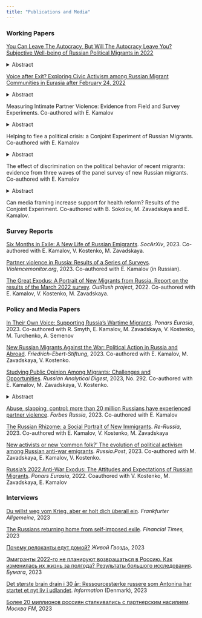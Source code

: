 ```yaml
---
title: "Publications and Media"
---
```


<!-- This css code to control size of the page title. Here it is 0 to make it invisible -->

```{=html}
<style>
.title {
  font-size: 0px;
}
</style>
```
### Working Papers

[You Can Leave The Autocracy, But Will The Autocracy Leave You? Subjective Well-being of Russian Political Migrants in 2022](https://osf.io/preprints/socarxiv/2wmuy)

<details>

<summary>Abstract</summary>

*Due to political crises, millions of people have moved beyond their autocratic home countries in search of a more secure life. However, the influence and control of these autocratic regimes often follow them on this journey. By examining the case of Russian emigration following the full-fledged invasion of Ukraine in 2022, we demonstrate how the direct and indirect actions of autocratic home countries can undermine the subjective well-being of migrants. Utilizing a unique panel survey and in-depth interviews, our findings reveal that the actions of autocratic home countries are significantly connected to the migrants' well-being, often more so than traditional determinants like income and employment. Fears of transnational repression, instilled by the Russian government and widespread among Russian migrants, correlate with a reduction in subjective well-being comparable to the effects of income loss and unemployment. Notably, the fear of discrimination, stemming from a host-country backlash against the actions of autocrats, has a more detrimental effect on well-being than experienced discrimination, highlighting the psychological toll of anticipatory fears. The study also finds that group-based guilt and a sense of responsibility for Russia's actions in Ukraine may further exacerbate subjective well-being of migrants. The paper concludes that autocratic regimes maintain a substantial influence on the lives of their emigrants, frequently intensifying the potential negative impact of host countries. This research contributes to a deeper understanding of the complex factors affecting the well-being of individuals forced to emigrate due to political crises. It also sheds light on how autocrats potentially diminish the resilience of political migrants to engage in home-country politics by undermining their psychological resources for action.*

</details>

[Voice after Exit? Exploring Civic Activism among Russian Migrant Communities in Eurasia after February 24, 2022](https://osf.io/preprints/socarxiv/3dnsv)

<details>

<summary>Abstract</summary>

*Can citizens continue to participate in the politics of their home country after migrating to another country? Many examples exist of migrants engaging in their countries of origin's political affairs, such as expatriate voting, forming political communities and hometown associations, donating money to political movements and politicians, advocating for migrants' rights, and other forms of political participation. However, it remains unclear why migrants are willing to continue exercising their 'voice' after 'exit' and what the main challenges and obstacles are for them to do so while abroad. In this chapter, we analyze the patterns of civic and political engagement among Russian migrants who fled their home country following the invasion of Ukraine in February 2022. Drawing on scholarship in migration studies, we view exit and voice not as mutually exclusive but as mutually reinforcing alternatives. We argue that the way migrants connect with their homeland plays a crucial role in mobilizing and demobilizing them, particularly the connections they have with their employers. The incentives provided by employers may force migrants to dampen their propensity to engage in political activities. To support our argument, we rely on an original survey conducted in March-April and September 2022, as well as semi-structured, in-depth interviews conducted in Georgia, Kazakhstan, Kyrgyzstan, Armenia, and Turkey.*

</details>

Measuring Intimate Partner Violence: Evidence from Field and Survey Experiments. Co-authored with E. Kamalov

<details>

<summary>Abstract</summary>

*Intimate Partner Violence (IPV) is a multifaceted issue that has seen a concerning rise during the global COVID-19 pandemic. While accurate data on IPV prevalence is essential for targeted interventions, traditional administrative data often falls short due to the private nature of IPV and victims' hesitance to seek aid. Sociological surveys, though promising, grapple with challenges like social desirability bias. This study, set against the backdrop of Russia---a country with sparse reliable IPV data---compares various IPV measurement approaches with the face-to-face survey as the benchmark. Our findings reveal that online surveys, devoid of enumerator presence, most effectively capture IPV prevalence rates in Russia. Specifically, these online methods outperformed list experiments and self-administered questionnaires. Notably, women demonstrated a higher IPV disclosure rate in online surveys compared to face-to-face interviews. This research not only underscores the importance of methodological considerations in IPV data collection but also emphasizes the superior efficacy of online surveys in capturing genuine IPV experiences, especially among women.*

</details>

Helping to flee a political crisis: a Conjoint Experiment of Russian Migrants. Co-authored with E. Kamalov

<details>

<summary>Abstract</summary>

*Political crises often provoke mass waves of migration. The most evident examples include the Cuban revolution in 1959, the Islamic revolution in Iran in 1979, the crisis in Venezuela in 2019, and most recently, the crisis in Russia in 2022. These events resulted in mass exoduses, with millions fleeing their homes due to political turmoil. Support from the migrant community can be vital for those trying to escape such dire political situations. Although much research has delved into host countries' perceptions of migrants, the migrants' own views on whom to assist remain less explored. Through the lens of deservingness, this study uses a choice-based conjoint experiment to gauge the attitudes of Russian migrants who left Russia following the onset of its military intervention in Ukraine in 2022. Our findings indicate a preference among these migrants to assist compatriots fleeing due to political reasons, especially if they experience state persecution. We argue this to reflect a sense of political solidarity among emigrants. The context of the political crisis is important: migrants often favor those directly impacted by the crisis and war, including journalists, people of Ukrainian ethnic background, and ethnic minorities heavily conscripted into the conflict. Decisions on assistance are also influenced by factors like age, occupation, gender, and family status.*

</details>

The effect of discrimination on the political behavior of recent migrants: evidence from three waves of the panel survey of new Russian migrants. Co-authored with E. Kamalov

<details>

<summary>Abstract</summary>

Since the invasion of Ukraine in February 2022, hundreds of thousands of migrants have left Russia, settling in various countries with differing historical relations with Russia and diverse responses from host governments and local populations to this influx. Based on a model of identity formation, we propose that the more discrimination an individual faces, the less likely they feel connected to the host society and integrate. But ff Russian migrants do not identify with their host society, the question arises: where do they find a sense of belonging? Do they feel a stronger identification with the community of Russian emigrants, with those who remain in Russia, or with citizens of future Russia? To explore these questions, we analyze data from three waves of a unique panel survey focusing on new Russian migrants who left Russia after February 24, 2022. The survey tool not only validates the classical theoretical assumption but also uncovers the various identity formation strategies triggered by discrimination. The panel structure of the survey enables us to examine the mechanisms through which discrimination impacts the identity of recent migrants.

</details>

Can media framing increase support for health reform? Results of the Conjoint Experiment. Co-authored with B. Sokolov, M. Zavadskaya and E. Kamalov. <!-- <details><summary>Abstract</summary> -->

<!-- </details> -->

### Survey Reports

[Six Months in Exile: A New Life of Russian Emigrants](https://osf.io/preprints/socarxiv/epn2c/). *SocArXiv*, 2023. Co-authored with E. Kamalov, V. Kostenko, M. Zavadskaya.

[Partner violence in Russia: Results of a Series of Surveys](https://violencemonitor.org/report_2023). *Violencemonitor.org*, 2023. Co-authored with E. Kamalov (in Russian).

[The Great Exodus: A Portrait of New Migrants from Russia. Report on the results of the March 2022 survey](https://outrush.io/report_march_2022). *OutRush project*, 2022. Co-authored with E. Kamalov, V. Kostenko, M. Zavadskaya.

### Policy and Media Papers

[In Their Own Voice: Supporting Russia's Wartime Migrants](https://www.ponarseurasia.org/in-their-own-voice-supporting-russias-wartime-migrants/). *Ponars Eurasia*, 2023. Co-authored with R. Smyth, E. Kamalov, M. Zavadskaya, V. Kostenko, M. Turchenko, A. Semenov

[New Russian Migrants Against the War: Political Action in Russia and Abroad](https://library.fes.de/pdf-files/international/20458.pdf). *Friedrich-Ebert-Stiftung*, 2023. Co-authored with E. Kamalov, M. Zavadskaya, V. Kostenko.

[Studying Public Opinion Among Migrants: Challenges and Opportunities](https://www.research-collection.ethz.ch/handle/20.500.11850/599408). *Russian Analytical Digest*, 2023, No. 292. Co-authored with E. Kamalov, M. Zavadskaya, V. Kostenko.

<details>

<summary>Abstract</summary>

*This issue focuses on the methodological challenges of wartime polling. Denis Volkov engages with criticisms of Levada surveys. Bryn Rosenfeld answers four questions about wartime surveys. Jeremy Morris challenges the very existence of public opinion. Heiko Pleines introduces Discuss Data's collection of open-access raw opinion data. Anna Biriukova discusses wartime polling by Aleksei Navalny's Anti-Corruption Foundation. Elena Koneva and Alexander Chilingaryan highlight how the sociology of war is crucial for policymakers. Aleksei Minialo reflects on activist polling. Finally, Emil Kamalov, Ivetta Sergeeva, Margarita Zavadskaya, and Veronica Kostenko discuss their original panel survey data of the most recent wave of emigration.*

</details>

[Abuse, slapping, control: more than 20 million Russians have experienced partner violence](https://www.forbes.ru/forbes-woman/486866-ab-uz-slepki-kontrol-bolee-20-mln-rossian-stalkivalis-s-partnerskim-nasiliem). *Forbes Russia*, 2023. Co-authored with E. Kamalov

[The Russian Rhizome: a Social Portrait of New Immigrants](https://re-russia.net/en/expertise/045/). *Re-Russia*, 2023. Co-authored with E. Kamalov, V. Kostenko, M. Zavadskaya

[New activists or new 'common folk?' The evolution of political activism among Russian anti-war emigrants](https://russiapost.info/society/common_folk). *Russia.Post*, 2023. Co-authored with M. Zavadskaya, E. Kamalov, V. Kostenko.

[Russia's 2022 Anti-War Exodus: The Attitudes and Expectations of Russian Migrants](https://www.ponarseurasia.org/russias-2022-anti-war-exodus-the-attitudes-and-expectations-of-russian-migrants/). *Ponars Eurasia*, 2022. Coauthored with V. Kostenko, M. Zavadskaya, E. Kamalov

### Interviews

[Du willst weg vom Krieg, aber er holt dich überall ein](https://www.faz.net/aktuell/ukraine/ukrainekrieg-wie-russen-ihre-rueckkehr-aus-dem-exil-wahrnehmen-19374672.html). *Frankfurter Allgemeine*, 2023

[The Russians returning home from self-imposed exile](https://twitter.com/ftbrussels/status/1717029164379705603). *Financial Times,* 2023

[Почему релоканты едут домой?](https://www.youtube.com/watch?v=Bvcfj9a9XH8&t=4028s) *Живой Гвоздь,* 2023

[Эмигранты 2022-го не планируют возвращаться в Россию. Как изменилась их жизнь за полгода? Результаты большого исследования](https://paperpaper.ru/emigranty-2022-go-ne-planiruyut-vozvrashat/). *Бумага*, 2023

[Det største brain drain i 30 år: Ressourcestærke russere som Antonina har startet et nyt liv i udlandet](https://www.information.dk/udland/2023/02/stoerste-brain-drain-30-aar-ressourcestaerke-russere-antonina-startet-nyt-liv-udlandet). *Information* (Denmark), 2023

[Более 20 миллионов россиян сталкивались с партнерским насилием](https://www.mosfm.com/audios/151399). *Москва FM*, 2023
